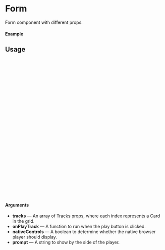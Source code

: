 
<Meta of={Form} title="Form" />

# Form

Form component with different props.

#### Example

<Canvas of={Form.Default} />

## Usage

```ts
import { Form } from "@dreampipcom/oneiros";

export const DEFAULT_TRACKS = [
  {
    id: 'dreampip__chan_0000',
    className: '',
    onPlay: () => {},
    title: 'This is the track playing',
    url: 'https://www.dreampip.com/api/nexus/audio',
    isPlaying: false,
  },
  {
    id: 'dreampip__chan_0001',
    className: '',
    onPlay: () => {},
    title: 'This is the track playing',
    url: 'https://www.dreampip.com/api/nexus/audio/1',
    isPlaying: false,
  },
];

const App = () => {
  return (
      <Form 
        tracks={DEFAULT_TRACKS}
      />
  );
};

export default Example;
```

#### Arguments

- **tracks** — An array of Tracks props, where each index represents a Card in the grid.
- **onPlayTrack** — A function to run when the play button is clicked.
- **nativeControls** — A boolean to determine whether the native browser player should display.
- **prompt** — A string to show by the side of the player.